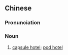 {{also|胶囊旅馆}}
==Chinese==
{{zh-forms|s=胶囊旅馆|type=22}}

===Pronunciation===
{{zh-pron
|m=jiāonáng lǚguǎn
|c=gaau1 nong4 leoi5 gun2
|cat=n
}}

===Noun===
{{zh-noun}}

# [[capsule hotel]]; [[pod hotel]]